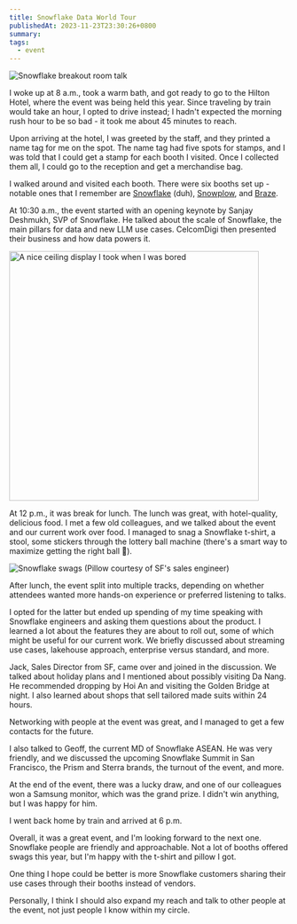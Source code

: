 ```yaml
---
title: Snowflake Data World Tour
publishedAt: 2023-11-23T23:30:26+0800
summary:
tags:
  - event
---
```


<Image
  src="/images/snowflake-data-tour.png"
  alt="Snowflake breakout room talk"
/>

I woke up at 8 a.m., took a warm bath, and got ready to go to the Hilton Hotel,
where the event was being held this year. Since traveling by train would take an hour,
I opted to drive instead; I hadn't expected the morning rush hour to be so bad - it took me about 45 minutes to reach.

Upon arriving at the hotel, I was greeted by the staff, and they printed a name tag for me on the spot.
The name tag had five spots for stamps, and I was told that I could get a stamp for each booth I visited.
Once I collected them all, I could go to the reception and get a merchandise bag.

I walked around and visited each booth. There were six booths set up - notable ones that I remember are [Snowflake](https://www.snowflake.com/en/) (duh), [Snowplow](https://snowplow.io/), and [Braze](https://www.braze.com/).

At 10:30 a.m., the event started with an opening keynote by Sanjay Deshmukh, SVP of Snowflake.
He talked about the scale of Snowflake, the main pillars for data and new LLM use cases.
CelcomDigi then presented their business and how data powers it.

<Image
  width="450"
  src="/images/hilton-ceiling.png"
  alt="A nice ceiling display I took when I was bored"
/>

At 12 p.m., it was break for lunch. The lunch was great, with hotel-quality, delicious
food. I met a few old colleagues, and we talked about the event and our current work
over food. I managed to snag a Snowflake t-shirt, a stool, some stickers through
the lottery ball machine (there's a smart way to maximize getting the right ball
🥴).

<Image
  src="/images/snowflake-swags.png"
  alt="Snowflake swags (Pillow courtesy of SF's sales engineer)"
/>

After lunch, the event split into multiple tracks, depending on whether attendees wanted more
hands-on experience or preferred listening to talks.

I opted for the latter but ended up spending of my time speaking with Snowflake engineers and asking them questions about the product.
I learned a lot about the features they are about to roll out, some of which might be useful for our current work.
We briefly discussed about streaming use cases, lakehouse approach, enterprise versus standard, and more.

Jack, Sales Director from SF, came over and joined in the discussion.
We talked about holiday plans and I mentioned about possibly visiting Da Nang.
He recommended dropping by Hoi An and visiting the Golden Bridge at night.
I also learned about shops that sell tailored made suits within 24 hours.

Networking with people at the event was great, and I managed to get a few contacts for the future.

I also talked to Geoff, the current MD of Snowflake ASEAN. He was very friendly,
and we discussed the upcoming Snowflake Summit in San Francisco, the Prism and Sterra brands,
the turnout of the event, and more.

At the end of the event, there was a lucky draw, and one of our colleagues won a Samsung monitor,
which was the grand prize. I didn't win anything, but I was happy for him.

I went back home by train and arrived at 6 p.m.

Overall, it was a great event, and I'm looking forward to the next one. Snowflake people are friendly and approachable.
Not a lot of booths offered swags this year, but I'm happy with the t-shirt and pillow I got.

One thing I hope could be better is more Snowflake customers sharing their use cases through their booths instead of vendors.

Personally, I think I should also expand my reach and talk to other people at the event, not just people I know within my circle.
